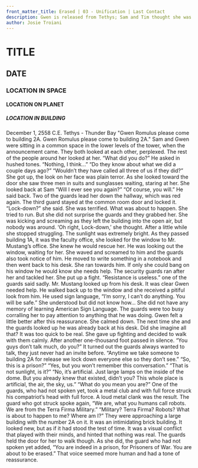 ```yaml
---
front_matter_title: Erased | 03 - Unification | Last Contact
description: Gwen is released from Tethys; Sam and Tim thought she was murdered.
author: Josie Troiani
---
```

# TITLE

## DATE

### LOCATION IN SPACE

#### LOCATION ON PLANET

##### LOCATION IN BUILDING

December 1, 2558 C.E.
Tethys - Thunder Bay
"Gwen Romulus please come to building 2A. Gwen Romulus please come to building 2A."
Sam and Gwen were sitting in a common space in the lower levels of the tower, when the announcement came. They both looked at each other, perplexed. The rest of the people around her looked at her.
“What did you do?” He asked in hushed tones.
“Nothing, I think...”
“Do they know about what we did a couple days ago?”
“Wouldn’t they have called all three of us if they did?”
She got up, the look on her face was plain terror. As she looked toward the door she saw three men in suits and sunglasses waiting, staring at her. She looked back at Sam “Will I ever see you again?”
“Of course, you will.” He said back.
Two of the guards lead her down the hallway, which was red again. The third guard stayed at the common room door and locked it. “Lock-down?” she said.
She was terrified. What was about to happen. She tried to run. But she did not surprise the guards and they grabbed her. She was kicking and screaming as they left the building into the open air, but nobody was around. ‘Oh right, Lock-down,’ she thought. After a little while she stopped struggling. The sunlight was extremely bright.
As they passed building 1A, it was the faculty office, she looked for the window to Mr. Mustang’s office. She knew he would rescue her. He was looking out the window, waiting for her. She waved and screamed to him and the guards also took notice of him.
He moved to write something in a notebook and then went back to his desk. She ran towards him. If only she could bang on his window he would know she needs help. The security guards ran after her and tackled her. She put up a fight. “Resistance is useless.” one of the guards said sadly.
Mr. Mustang looked up from his desk. It was clear Gwen needed help. He walked back up to the window and she received a pitiful look from him. He used sign language, “I’m sorry, I can’t do anything. You will be safe.” She understood but did not know how... She did not have any memory of learning American Sign Language. The guards were too busy corralling her to pay attention to anything that he was doing. Gwen felt a little better after this reassurance. She calmed down. The next time she and the guards looked up he was already back at his desk. Did she imagine all that? It was too quick to be real.
She gave up fighting and decided to walk with them calmly. After another one-thousand foot passed in silence. “You guys don’t talk much, do you?”
It turned out the guards always wanted to talk, they just never had an invite before. “Anytime we take someone to building 2A for release we lock down everyone else so they don’t see.”
“So, this is a prison?”
“Yes, but you won’t remember this conversation.”
“That is not sunlight, is it?”
“No, it’s artificial. Just large lamps on the inside of the dome. But you already knew that existed, didn’t you? This whole place is artificial, the air, the sky, us.”
“What do you mean you are?”
One of the guards, who had not spoken yet, took a metal club and with full force struck his compatriot’s head with full force. A loud metal clank was the result.
The guard who got struck spoke again, “We are, what you humans call robots. We are from the Terra Firma Military.”
“Military? Terra Firma? Robots? What is about to happen to me? Where am I?”
They were approaching a large building with the number 2A on it. It was an intimidating brick building. It looked new, but as if it had stood the test of time. It was a visual conflict that played with their minds, and hinted that nothing was real.
The guards held the door for her to walk though. As she did, the guard who had not spoken yet added, “You are indeed in a prison, for Prisoners of War. You are about to be erased.” That voice seemed more human and had a tone of reassurance.
